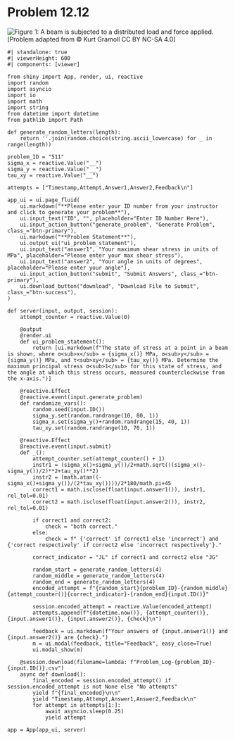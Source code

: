 # Problem 12.12 {.unnumbered}


![Figure 1: A beam is subjected to a distributed load and force applied. ](images/511.png){fig-alt="A member is subjected to a state of stress caused by sigma_x, sigma_y, and tau_xy."}
\[Problem adapted from © Kurt Gramoll CC BY NC-SA 4.0\]

```shinylive-python
#| standalone: true
#| viewerHeight: 600
#| components: [viewer]

from shiny import App, render, ui, reactive
import random
import asyncio
import io
import math
import string
from datetime import datetime
from pathlib import Path

def generate_random_letters(length):
    return ''.join(random.choice(string.ascii_lowercase) for _ in range(length))

problem_ID = "511"
sigma_x = reactive.Value("__")
sigma_y = reactive.Value("__")
tau_xy = reactive.Value("__")

attempts = ["Timestamp,Attempt,Answer1,Answer2,Feedback\n"]

app_ui = ui.page_fluid(
    ui.markdown("**Please enter your ID number from your instructor and click to generate your problem**"),
    ui.input_text("ID", "", placeholder="Enter ID Number Here"),
    ui.input_action_button("generate_problem", "Generate Problem", class_="btn-primary"),
    ui.markdown("**Problem Statement**"),
    ui.output_ui("ui_problem_statement"),
    ui.input_text("answer1", "Your maximum shear stress in units of MPa", placeholder="Please enter your max shear stress"),
    ui.input_text("answer2", "Your angle in units of degrees", placeholder="Please enter your angle"),
    ui.input_action_button("submit", "Submit Answers", class_="btn-primary"),
    ui.download_button("download", "Download File to Submit", class_="btn-success"),
)

def server(input, output, session):
    attempt_counter = reactive.Value(0)

    @output
    @render.ui
    def ui_problem_statement():
        return [ui.markdown(f"The state of stress at a point in a beam is shown, where σ<sub>x</sub> = {sigma_x()} MPa, σ<sub>y</sub> = {sigma_y()} MPa, and τ<sub>xy</sub> = {tau_xy()} MPa. Determine the maximum principal stress σ<sub>1</sub> for this state of stress, and the angle at which this stress occurs, measured counterclockwise from the x-axis.")]

    @reactive.Effect
    @reactive.event(input.generate_problem)
    def randomize_vars():
        random.seed(input.ID())
        sigma_y.set(random.randrange(10, 80, 1))
        sigma_x.set(sigma_y()+random.randrange(15, 40, 1))
        tau_xy.set(random.randrange(10, 70, 1))

    @reactive.Effect
    @reactive.event(input.submit)
    def _():
        attempt_counter.set(attempt_counter() + 1)
        instr1 = (sigma_x()+sigma_y())/2+math.sqrt(((sigma_x()-sigma_y())/2)**2+tau_xy()**2)
        instr2 = (math.atan((-sigma_x()+sigma_y())/(2*tau_xy())))/2*180/math.pi+45
        correct1 = math.isclose(float(input.answer1()), instr1, rel_tol=0.01)
        correct2 = math.isclose(float(input.answer2()), instr2, rel_tol=0.01)
    
        if correct1 and correct2:
            check = "both correct."
        else:
            check = f" {'correct' if correct1 else 'incorrect'} and {'correct respectively' if correct2 else 'incorrect respectively'}."
        
        correct_indicator = "JL" if correct1 and correct2 else "JG"

        random_start = generate_random_letters(4)
        random_middle = generate_random_letters(4)
        random_end = generate_random_letters(4)
        encoded_attempt = f"{random_start}{problem_ID}-{random_middle}{attempt_counter()}{correct_indicator}-{random_end}{input.ID()}"

        session.encoded_attempt = reactive.Value(encoded_attempt)
        attempts.append(f"{datetime.now()}, {attempt_counter()}, {input.answer1()}, {input.answer2()}, {check}\n")

        feedback = ui.markdown(f"Your answers of {input.answer1()} and {input.answer2()} are {check}.")
        m = ui.modal(feedback, title="Feedback", easy_close=True)
        ui.modal_show(m)

    @session.download(filename=lambda: f"Problem_Log-{problem_ID}-{input.ID()}.csv")
    async def download():
        final_encoded = session.encoded_attempt() if session.encoded_attempt is not None else "No attempts"
        yield f"{final_encoded}\n\n"
        yield "Timestamp,Attempt,Answer1,Answer2,Feedback\n"
        for attempt in attempts[1:]:
            await asyncio.sleep(0.25)
            yield attempt

app = App(app_ui, server)
```
